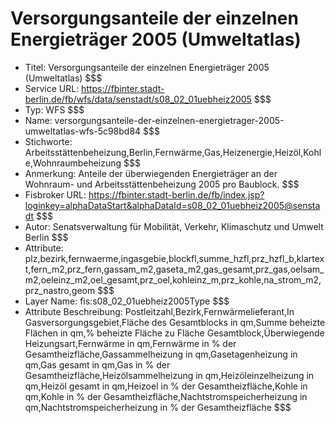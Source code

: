 # Versorgungsanteile der einzelnen Energieträger 2005 (Umweltatlas)
- Titel: Versorgungsanteile der einzelnen Energieträger 2005 (Umweltatlas) $$$
- Service URL: https://fbinter.stadt-berlin.de/fb/wfs/data/senstadt/s08_02_01uebheiz2005 $$$
- Typ: WFS $$$
- Name: versorgungsanteile-der-einzelnen-energietrager-2005-umweltatlas-wfs-5c98bd84 $$$
- Stichworte: Arbeitsstättenbeheizung,Berlin,Fernwärme,Gas,Heizenergie,Heizöl,Kohle,Wohnraumbeheizung $$$
- Anmerkung: Anteile der überwiegenden Energieträger an der Wohnraum- und Arbeitsstättenbeheizung 2005 pro Baublock. $$$
- Fisbroker URL: https://fbinter.stadt-berlin.de/fb/index.jsp?loginkey=alphaDataStart&alphaDataId=s08_02_01uebheiz2005@senstadt $$$
- Autor: Senatsverwaltung für Mobilität, Verkehr, Klimaschutz und Umwelt Berlin $$$
- Attribute: plz,bezirk,fernwaerme,ingasgebie,blockfl,summe_hzfl,prz_hzfl_b,klartext,fern_m2,prz_fern,gassam_m2,gaseta_m2,gas_gesamt,prz_gas,oelsam_m2,oeleinz_m2,oel_gesamt,prz_oel,kohleinz_m,prz_kohle,na_strom_m2,prz_nastro,geom $$$
- Layer Name: fis:s08_02_01uebheiz2005Type $$$
- Attribute Beschreibung: Postleitzahl,Bezirk,Fernwärmelieferant,In Gasversorgungsgebiet,Fläche des Gesamtblocks in qm,Summe beheizte Flächen in qm,% beheizte Fläche zu Fläche Gesamtblock,Überwiegende Heizungsart,Fernwärme in qm,Fernwärme in % der Gesamtheizfläche,Gassammelheizung in qm,Gasetagenheizung in qm,Gas gesamt in qm,Gas in % der Gesamtheizfläche,Heizölsammelheizung in qm,Heizöleinzelheizung in qm,Heizöl gesamt in qm,Heizoel in % der Gesamtheizfläche,Kohle in qm,Kohle in % der Gesamtheizfläche,Nachtstromspeicherheizung in qm,Nachtstromspeicherheizung in % der Gesamtheizfläche $$$
